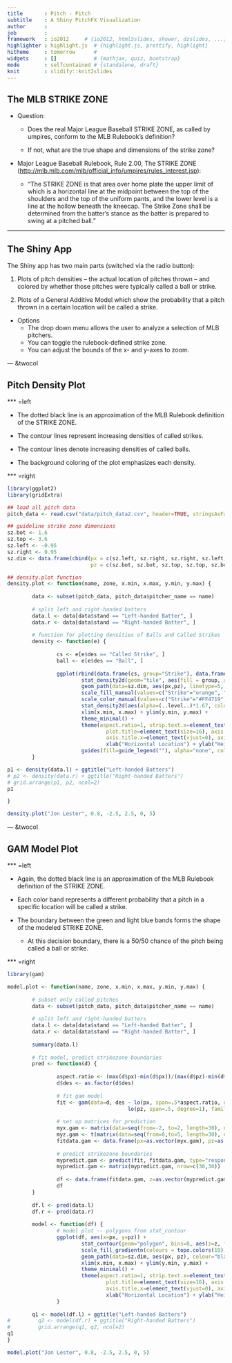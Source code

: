 ```yaml
---
title       : Pitch - Pitch
subtitle    : A Shiny PitchFX Visualization
author      : 
job         : 
framework   : io2012     # {io2012, html5slides, shower, dzslides, ...}
highlighter : highlight.js  # {highlight.js, prettify, highlight}
hitheme     : tomorrow      # 
widgets     : []            # {mathjax, quiz, bootstrap}
mode        : selfcontained # {standalone, draft}
knit        : slidify::knit2slides
---
```


## The MLB STRIKE ZONE

- Question:

  - Does the real Major League Baseball STRIKE ZONE, as called by umpires, conform to the MLB Rulebook's definition?
  
  - If not, what are the true shape and dimensions of the strike zone?

- Major League Baseball Rulebook, Rule 2.00, The STRIKE ZONE   
(<http://mlb.mlb.com/mlb/official_info/umpires/rules_interest.jsp>):

  - "The STRIKE ZONE is that area over home plate the upper limit of which is a horizontal line at the midpoint between the top of the shoulders and the top of the uniform pants, and the lower level is a line at the hollow beneath the kneecap. The Strike Zone shall be determined from the batter's stance as the batter is prepared to swing at a pitched ball."

---

## The Shiny App

The Shiny app has two main parts (switched via the radio button):

1. Plots of pitch densities -- the actual location of pitches thrown -- and colored by whether those pitches were typically called a ball or strike.

2. Plots of a General Additive Model which show the probability that a pitch thrown in a certain location will be called a strike.

- Options
  - The drop down menu allows the user to analyze a selection of MLB pitchers.
  - You can toggle the rulebook-defined strike zone.
  - You can adjust the bounds of the x- and y-axes to zoom.

--- &twocol

## Pitch Density Plot

*** =left

- The dotted black line is an approximation of the MLB Rulebook definition of the STRIKE ZONE.

- The <orange> contour lines represent increasing densities of called strikes. 

- The <dodger blue> contour lines denote increasing densities of called balls. 

- The background coloring of the plot emphasizes each density.

*** =right
```r
library(ggplot2)
library(gridExtra)

## load all pitch data
pitch_data <- read.csv("data/pitch_data2.csv", header=TRUE, stringsAsFactors=FALSE)

## guideline strike zone dimensions
sz.bot <- 1.6
sz.top <- 3.6
sz.left <- -0.95
sz.right <- 0.95
sz.dim <- data.frame(cbind(px = c(sz.left, sz.right, sz.right, sz.left, sz.left), 
                           pz = c(sz.bot, sz.bot, sz.top, sz.top, sz.bot)))

## density.plot function
density.plot <- function(name, zone, x.min, x.max, y.min, y.max) {
        
        data <- subset(pitch_data, pitch_data$pitcher_name == name)
        
        # split left and right-handed batters
        data.l <- data[data$stand == "Left-handed Batter", ]
        data.r <- data[data$stand == "Right-handed Batter", ]
        
        # function for plotting densities of Balls and Called Strikes
        density <- function(e) {
        
                cs <- e[e$des == "Called Strike", ]
                ball <- e[e$des == "Ball", ]
        
                ggplot(rbind(data.frame(cs, group="Strike"), data.frame(ball, group="Ball")), aes(x=px,y=pz)) +
                        stat_density2d(geom="tile", aes(fill = group, alpha=(..density..)*1.67), n=30, contour=FALSE) +
                        geom_path(data=sz.dim, aes(px,pz), linetype=5, alpha=zone) +
                        scale_fill_manual(values=c("Strike"="orange", "Ball"="dodgerblue")) +
                        scale_color_manual(values=c("Strike"="#FF4719", "Ball"="#3333CC")) +
                        stat_density2d(aes(alpha=(..level..)*1.67, colour=group), contour=TRUE) +
                        xlim(x.min, x.max) + ylim(y.min, y.max) +
                        theme_minimal() + 
                        theme(aspect.ratio=1, strip.text.x=element_text(size=12), legend.position="bottom", 
                                plot.title=element_text(size=16), axis.title=element_text(size=12), 
                                axis.title.x=element_text(vjust=0), axis.title.y=element_text(vjust=1)) + 
                                xlab("Horizontal Location") + ylab("Height") +
                        guides(fill=guide_legend(""), alpha="none", color="none")
        }

p1 <- density(data.l) + ggtitle("Left-handed Batters")
# p2 <- density(data.r) + ggtitle("Right-handed Batters")
# grid.arrange(p1, p2, ncol=2)
p1

}

density.plot("Jon Lester", 0.8, -2.5, 2.5, 0, 5)
```

--- &twocol

## GAM Model Plot

*** =left

- Again, the dotted black line is an approximation of the MLB Rulebook definition of the STRIKE ZONE.

- Each color band represents a different probability that a pitch in a specific location will be called a strike.

- The boundary between the green and light blue bands forms the shape of the modeled STRIKE ZONE. 
  
  - At this decision boundary, there is a 50/50 chance of the pitch being called a ball or strike.

*** =right
```r
library(gam)

model.plot <- function(name, zone, x.min, x.max, y.min, y.max) {
        
        # subset only called pitches
        data <- subset(pitch_data, pitch_data$pitcher_name == name)
        
        # split left and right-handed batters
        data.l <- data[data$stand == "Left-handed Batter", ]
        data.r <- data[data$stand == "Right-handed Batter", ]
        
        summary(data.l)
        
        # fit model, predict strikezone boundaries
        pred <- function(d) {
                
                aspect.ratio <- (max(d$px)-min(d$px))/(max(d$pz)-min(d$pz))
                d$des <- as.factor(d$des)
                
                # fit gam model
                fit <- gam(data=d, des ~ lo(px, span=.5*aspect.ratio, degree=1) + 
                                       lo(pz, span=.5, degree=1), family=binomial(link="logit"))
                
                # set up matrices for prediction
                myx.gam <- matrix(data=seq(from=-2, to=2, length=30), nrow=30, ncol=30)
                myz.gam <- t(matrix(data=seq(from=0,to=5, length=30), nrow=30, ncol=30))
                fitdata.gam <- data.frame(px=as.vector(myx.gam), pz=as.vector(myz.gam))
                
                # predict strikezone boundaries
                mypredict.gam <- predict(fit, fitdata.gam, type="response")
                mypredict.gam <- matrix(mypredict.gam, nrow=c(30,30))
                
                df <- data.frame(fitdata.gam, z=as.vector(mypredict.gam))
                df
        }
        
        df.l <- pred(data.l)
        df.r <- pred(data.r)        
        
        model <- function(df) {
                # model plot -- polygons from stat_contour
                ggplot(df, aes(x=px, y=pz)) +
                        stat_contour(geom="polygon", bins=8, aes(z=z, fill=..level..)) +
                        scale_fill_gradientn(colours = topo.colors(10), guide=guide_colorbar(title="P(Strike)", barwidth=12, nbin=4, draw.llim=TRUE, draw.ulim=TRUE)) +
                        geom_path(data=sz.dim, aes(px, pz), colour="black", alpha=zone, linetype=5) +
                        xlim(x.min, x.max) + ylim(y.min, y.max) +
                        theme_minimal() +
                        theme(aspect.ratio=1, strip.text.x=element_text(size=12), legend.position="bottom", 
                                plot.title=element_text(size=16), axis.title=element_text(size=12), 
                                axis.title.x=element_text(vjust=0), axis.title.y=element_text(vjust=1)) + 
                                xlab("Horizontal Location") + ylab("Height")
                }
        
        q1 <- model(df.l) + ggtitle("Left-handed Batters")
#         q2 <- model(df.r) + ggtitle("Right-handed Batters")
#         grid.arrange(q1, q2, ncol=2)
q1
}

model.plot("Jon Lester", 0.8, -2.5, 2.5, 0, 5)
```
